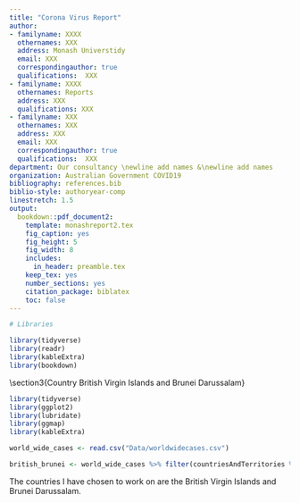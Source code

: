 ```yaml
---
title: "Corona Virus Report"
author:
- familyname: XXXX
  othernames: XXX
  address: Monash Universtidy
  email: XXX
  correspondingauthor: true
  qualifications:  XXX
- familyname: XXXX
  othernames: Reports
  address: XXX
  qualifications: XXX
- familyname: XXX
  othernames: XXX
  address: XXX
  email: XXX
  correspondingauthor: true
  qualifications:  XXX
department: Our consultancy \newline add names &\newline add names
organization: Australian Government COVID19
bibliography: references.bib
biblio-style: authoryear-comp
linestretch: 1.5
output:
  bookdown::pdf_document2:
    template: monashreport2.tex
    fig_caption: yes
    fig_height: 5
    fig_width: 8
    includes:
      in_header: preamble.tex
    keep_tex: yes
    number_sections: yes
    citation_package: biblatex
    toc: false
---
```


```r
# Libraries

library(tidyverse)
library(readr)
library(kableExtra)
library(bookdown)

```



\section*{Country XX1 and YY1"}

\section*{Country XX2 and YY2}

\section3{Country British Virgin Islands and Brunei Darussalam}

```r
library(tidyverse)
library(ggplot2)
library(lubridate)
library(ggmap)
library(kableExtra)
```

```r
world_wide_cases <- read.csv("Data/worldwidecases.csv")
```

```r
british_brunei <- world_wide_cases %>% filter(countriesAndTerritories %in% c("British_Virgin_Islands", "Brunei_Darussalam"))
```

The countries I have chosen to work on are the British Virgin Islands and Brunei Darussalam.
